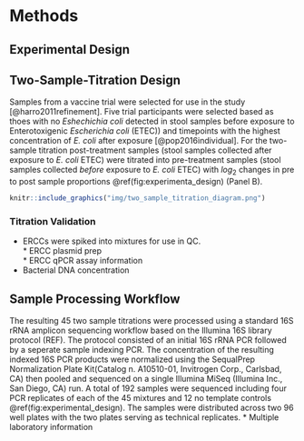# Methods
## Experimental Design

## Two-Sample-Titration Design  
Samples from a vaccine trial were selected for use in the study [@harro2011refinement]. 
Five trial participants were selected based as thoes with no _Eshechichia coli_ detected in stool samples before exposure to Enterotoxigenic _Escherichia coli_ (ETEC)) and timepoints with the highest concentration of _E. coli_ after exposure [@pop2016individual].
For the two-sample titration post-treatment samples (stool samples collected after exposure to _E. coli_ ETEC) were titrated into pre-treatment samples (stool samples collected _before_ exposure to _E. coli_ ETEC) with $log_2$ changes in pre to post sample proportions \@ref(fig:experimenta_design) (Panel B). 

```r
knitr::include_graphics("img/two_sample_titration_diagram.png")
```

### Titration Validation
* ERCCs were spiked into mixtures for use in QC.  
      * ERCC plasmid prep   
      * ERCC qPCR assay information  
* Bacterial DNA concentration

## Sample Processing Workflow
The resulting 45 two sample titrations were processed using a standard 16S rRNA amplicon sequencing workflow based on the Illumina 16S library protocol (REF). 
The protocol consisted of an initial 16S rRNA PCR followed by a seperate sample indexing PCR. The concentration of the resulting indexed 16S PCR products were normalized using the SequalPrep Normalization Plate Kit(Catalog n. A10510-01, Invitrogen Corp., Carlsbad, CA) then pooled and sequenced on a single Illumina MiSeq (Illumina Inc., San Diego, CA) run. A total of 192 samples were sequenced including four PCR replicates of each of the 45 mixtures and 12 no template controls \@ref(fig:experimental_design). 
The samples were distributed across two 96 well plates with the two plates serving as technical replicates. 
* Multiple laboratory information


